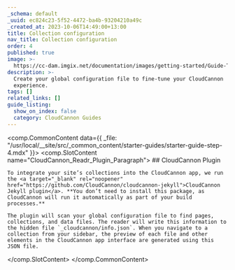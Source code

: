 ```yaml
---
_schema: default
_uuid: ec824c23-5f52-4472-ba4b-93204210a49c
_created_at: 2023-10-06T14:49:00+13:00
title: Collection configuration
nav_title: Collection configuration
order: 4
published: true
image: >-
  https://cc-dam.imgix.net/documentation/images/getting-started/Guide-Thumbnails/CloudCannon-Getting-Started-Thumbnail-Jekyll.png
description: >-
  Create your global configuration file to fine-tune your CloudCannon
  experience.
tags: []
related_links: []
guide_listing:
  show_on_index: false
  category: CloudCannon Guides
---
```

<comp.CommonContent data={{ _file: "/usr/local/__site/src/_common_content/starter-guides/starter-guide-step-4.mdx" }}>
  <comp.SlotContent name="CloudCannon_Readr_Plugin_Paragraph">
    ## CloudCannon Plugin

    To integrate your site’s collections into the CloudCannon app, we run the <a target="_blank" rel="noopener" href="https://github.com/CloudCannon/cloudcannon-jekyll">CloudCannon Jekyll plugin</a>. **You don’t need to install this package, as CloudCannon will run it automatically as part of your build processes.**

    The plugin will scan your global configuration file to find pages, collections, and data files. The reader will write this information to the hidden file `_cloudcannon/info.json`. When you navigate to a collection from your sidebar, the preview of each file and other elements in the CloudCannon app interface are generated using this JSON file.
  </comp.SlotContent>
</comp.CommonContent>